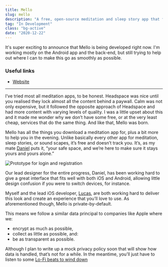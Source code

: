 ```yaml
---
title: Mello
slug: mello
description: "A free, open-source meditation and sleep story app that focuses on you and is here to ease your mind whenever you need it."
tag: "In Development"
class: "bg-active"
date: "2020-12-22"
---
```


<Timeline>
  <Item status="progress" title="Started development" dateRange={['2020-07-25', 'now']}>
      It's super exciting to announce that Mello is being developed right now. I'm working mostly on the Android app and the back-end, but still trying to help out where I can to make this go as smoothly as possible.
  </Item>
  <Item status="progress" title="Conceptialised and started prototyping" dateRange={['2019-07-15', '2020-07-25']} />
</Timeline>

### Useful links
- [Website](https://getmello.org)

---

I’ve tried most all meditation apps, to be honest. Headspace was nice until you realised they lock almost all the content behind a paywall. Calm was not only expensive, but it followed the opposite approach of Headspace and had more content with varying levels of quality. I was a little upset about this and it made me wonder why we don’t have some free, or at the very least cheap, services that do the same thing. And like that, Mello was born.

Mello has all the things you download a meditation app for, plus a bit more to help you in the evening. Unlike basically every other app for meditation, sleep stories, or sound scapes, it’s free and doesn’t track you. It’s, as my mate [Daniel](https://cyckl.github.io) puts it, “your safe space, and we’re here to make sure it stays yours and yours alone.”

![Prototype for login and registration](/assets/projects/mello/teaser.png)

Our lead designer for the entire progress, Daniel, has been working hard to give a great interface that fits well with both iOS and Android, allowing little design confusion if you were to switch devices, for instance.

Myself and the lead iOS developer, [Lucas](https://github.com/ultra03), are both working hard to deliver this look and create an experience that you’ll love to use. As aforementioned though, Mello is private-by-default.

This means we follow a similar data principal to companies like Apple where we:
- encrypt as much as possible,
- collect as little as possible, and:
- be as transparent as possible.

Although I plan to write up a mock privacy policy soon that will show how data is handled, that’s not for a while. In the meantime, you’ll just have to listen to some [Lo-Fi beats to wind down](https://www.youtube.com/watch?v=bmVKaAV_7-A)
